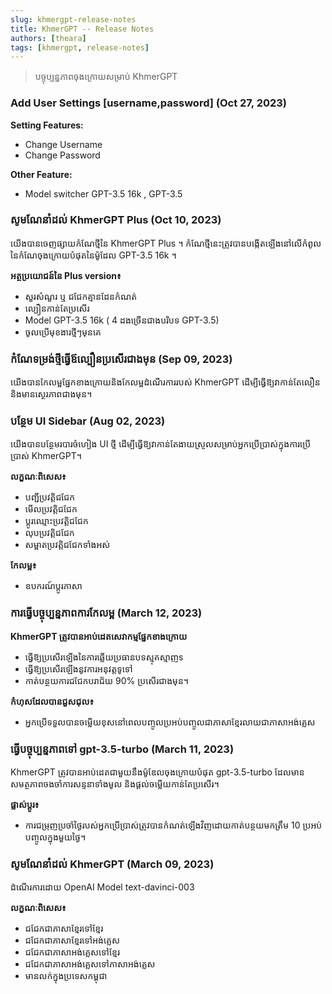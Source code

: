 ```yaml
---
slug: khmergpt-release-notes
title: KhmerGPT -- Release Notes
authors: [theara]
tags: [khmergpt, release-notes]
---
```


> បច្ចុប្បន្នភាពចុងក្រោយសម្រាប់ KhmerGPT

### Add User Settings [username,password] (Oct 27, 2023)

**Setting Features:**

- Change Username
- Change Password

**Other Feature:**

- Model switcher GPT-3.5 16k , GPT-3.5

### សូមណែនាំដល់ KhmerGPT Plus (Oct 10, 2023)

យើងបានចេញផ្សាយកំណែថ្មីនៃ KhmerGPT Plus ។ កំណែថ្មីនេះត្រូវបានបង្កើតឡើងនៅលើកំពូលនៃកំណែចុងក្រោយបំផុតនៃម៉ូដែល GPT-3.5 16k ។

**អត្ថប្រយោជន៍នៃ Plus version៖**

- សួរសំណួរ ឬ ជជែកគ្មានដែនកំណត់
- ល្បឿនកាន់តែប្រសើរ
- Model GPT-3.5 16k ( 4 ដងច្រើនជាងបរិបទ GPT-3.5)
- ចូលប្រើមុខងារថ្មីៗមុនគេ

### កំណែទម្រង់ថ្មីធ្វើឪល្បឿនប្រសើរជាងមុន (Sep 09, 2023)

យើងបានកែលម្អផ្នែកខាងក្រោយនិងកែលម្អដំណើរការរបស់ KhmerGPT ដើម្បីធ្វើឱ្យវាកាន់តែលឿននិងមានស្ថេរភាពជាងមុន។

### បន្ថែម UI Sidebar (Aug 02, 2023)

យើងបានបន្ថែមរបារចំហៀង UI ថ្មី ដើម្បីធ្វើឱ្យវាកាន់តែងាយស្រួលសម្រាប់អ្នកប្រើប្រាស់ក្នុងការប្រើប្រាស់ KhmerGPT។

**លក្ខណៈពិសេស៖**

- បញ្ជីប្រវត្តិជជែក
- មើលប្រវត្តិជជែក
- ប្តូរឈ្មោះប្រវត្តិជជែក
- លុបប្រវត្តិជជែក
- សម្អាតប្រវត្តិជជែកទាំងអស់

**កែលម្អ៖**

- ឧបករណ៍ប្តូរភាសា

### ការធ្វើបច្ចុប្បន្នភាពការកែលម្អ (March 12, 2023)

**KhmerGPT ត្រូវបានអាប់ដេតសេវាកម្មផ្នែកខាងក្រោយ**

- ធ្វើឱ្យប្រសើរឡើងនៃការឆ្លើយប្រធានបទស្មុគស្មាញs
- ធ្វើឱ្យប្រសើរឡើងនូវការអនុវត្តទូទៅ
- កាត់បន្ថយការជជែកបរាជ័យ 90% ប្រសើរជាងមុន។

**កំហុសដែលបានជួសជុល៖**

- អ្នក​ប្រើ​ទទួល​បាន​ចម្លើយ​ខុស​នៅ​ពេល​បញ្ចូល​ប្រអប់​បញ្ចូល​ជា​ភាសាខ្មែរ​លាយ​ជា​ភាសាអង់គ្លេស

### ធ្វើបច្ចុប្បន្នភាពទៅ gpt-3.5-turbo (March 11, 2023)

KhmerGPT ត្រូវបានអាប់ដេតជាមួយនឹងម៉ូឌែលចុងក្រោយបំផុត gpt-3.5-turbo ដែលមានសមត្ថភាពចងចាំការសន្ទនាទាំងមូល និងផ្តល់ចម្លើយកាន់តែប្រសើរ។

**ផ្លាស់ប្តូរ៖**

- ការជម្រុញប្រចាំថ្ងៃរបស់អ្នកប្រើប្រាស់ត្រូវបានកំណត់ឡើងវិញដោយកាត់បន្ថយមកត្រឹម 10 ប្រអប់បញ្ចូលក្នុងមួយថ្ងៃ។

### សូមណែនាំដល់ KhmerGPT (March 09, 2023)

ដំណើរការដោយ OpenAI Model text-davinci-003

**លក្ខណៈពិសេស៖**

- ជជែកជាភាសាខ្មែរទៅខ្មែរ
- ជជែកជាភាសាខ្មែរទៅអង់គ្លេស
- ជជែកជាភាសាអង់គ្លេសទៅខ្មែរ
- ជជែកជាភាសាអង់គ្លេសទៅភាសាអង់គ្លេស
- មានលក់ក្នុងប្រទេសកម្ពុជា

